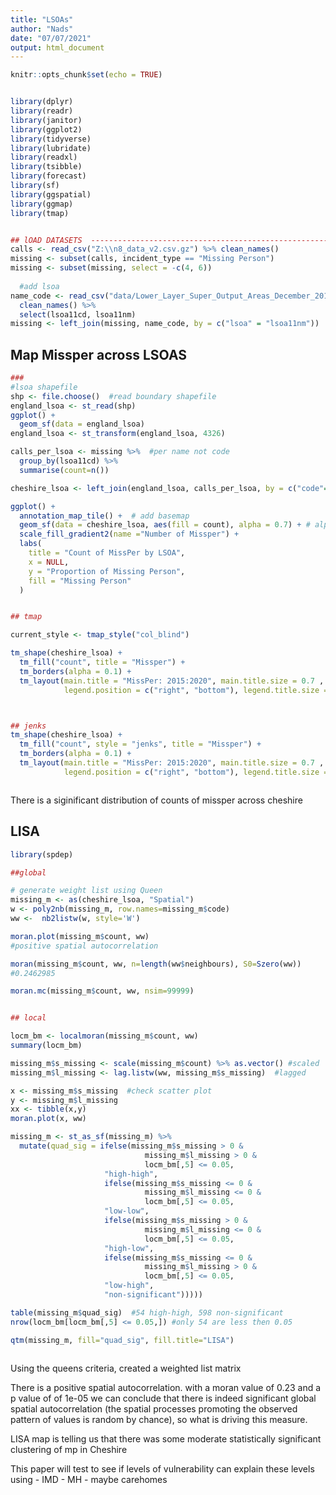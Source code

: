```yaml
---
title: "LSOAs"
author: "Nads"
date: "07/07/2021"
output: html_document
---
```


```r
knitr::opts_chunk$set(echo = TRUE)


library(dplyr)
library(readr)
library(janitor)
library(ggplot2)
library(tidyverse)
library(lubridate)
library(readxl)
library(tsibble)
library(forecast)
library(sf)
library(ggspatial)
library(ggmap)
library(tmap)


## lOAD DATASETS  ------------------------------------------------------------------- 
calls <- read_csv("Z:\\n8_data_v2.csv.gz") %>% clean_names()
missing <- subset(calls, incident_type == "Missing Person")
missing <- subset(missing, select = -c(4, 6))
 
  #add lsoa 
name_code <- read_csv("data/Lower_Layer_Super_Output_Areas_December_2011_Names_and_Codes_in_England_and_Wales.csv") %>%
  clean_names() %>%
  select(lsoa11cd, lsoa11nm)
missing <- left_join(missing, name_code, by = c("lsoa" = "lsoa11nm"))


```





## Map Missper across LSOAS

```r

###
#lsoa shapefile 
shp <- file.choose()  #read boundary shapefile
england_lsoa <- st_read(shp)
ggplot() + 
  geom_sf(data = england_lsoa)
england_lsoa <- st_transform(england_lsoa, 4326)

calls_per_lsoa <- missing %>%  #per name not code
  group_by(lsoa11cd) %>%
  summarise(count=n())

cheshire_lsoa <- left_join(england_lsoa, calls_per_lsoa, by = c("code"="lsoa11cd"))

ggplot() + 
  annotation_map_tile() +  # add basemap
  geom_sf(data = cheshire_lsoa, aes(fill = count), alpha = 0.7) + # alpha sets the opacity
  scale_fill_gradient2(name ="Number of Missper") + 
  labs(
    title = "Count of MissPer by LSOA",
    x = NULL,
    y = "Proportion of Missing Person",
    fill = "Missing Person"
  )


## tmap 

current_style <- tmap_style("col_blind")

tm_shape(cheshire_lsoa) + 
  tm_fill("count", title = "Missper") +
  tm_borders(alpha = 0.1) +
  tm_layout(main.title = "MissPer: 2015:2020", main.title.size = 0.7 ,
            legend.position = c("right", "bottom"), legend.title.size = 0.8)



## jenks 
tm_shape(cheshire_lsoa) + 
  tm_fill("count", style = "jenks", title = "Missper") +
  tm_borders(alpha = 0.1) +
  tm_layout(main.title = "MissPer: 2015:2020", main.title.size = 0.7 ,
            legend.position = c("right", "bottom"), legend.title.size = 0.8)



```

There is a siginificant distribution of counts of missper across cheshire




## LISA 


```r
library(spdep)

##global 

# generate weight list using Queen 
missing_m <- as(cheshire_lsoa, "Spatial")
w <- poly2nb(missing_m, row.names=missing_m$code)
ww <-  nb2listw(w, style='W')

moran.plot(missing_m$count, ww) 
#positive spatial autocorrelation 

moran(missing_m$count, ww, n=length(ww$neighbours), S0=Szero(ww))
#0.2462985

moran.mc(missing_m$count, ww, nsim=99999)


## local 

locm_bm <- localmoran(missing_m$count, ww)
summary(locm_bm)

missing_m$s_missing <- scale(missing_m$count) %>% as.vector() #scaled
missing_m$l_missing <- lag.listw(ww, missing_m$s_missing)  #lagged

x <- missing_m$s_missing  #check scatter plot 
y <- missing_m$l_missing
xx <- tibble(x,y)
moran.plot(x, ww)

missing_m <- st_as_sf(missing_m) %>% 
  mutate(quad_sig = ifelse(missing_m$s_missing > 0 & 
                              missing_m$l_missing > 0 & 
                              locm_bm[,5] <= 0.05, 
                     "high-high",
                     ifelse(missing_m$s_missing <= 0 & 
                              missing_m$l_missing <= 0 & 
                              locm_bm[,5] <= 0.05, 
                     "low-low", 
                     ifelse(missing_m$s_missing > 0 & 
                              missing_m$l_missing <= 0 & 
                              locm_bm[,5] <= 0.05, 
                     "high-low",
                     ifelse(missing_m$s_missing <= 0 & 
                              missing_m$l_missing > 0 & 
                              locm_bm[,5] <= 0.05,
                     "low-high", 
                     "non-significant")))))

table(missing_m$quad_sig)  #54 high-high, 598 non-significant 
nrow(locm_bm[locm_bm[,5] <= 0.05,]) #only 54 are less then 0.05

qtm(missing_m, fill="quad_sig", fill.title="LISA")



```



Using the queens criteria, created a weighted list matrix

There is a positive spatial autocorrelation. with a moran value of 0.23 and a p value of of 1e-05 we can conclude that there is indeed significant global spatial autocorrelation (the spatial processes promoting the observed pattern of values is random by chance), so what is driving this measure. 


LISA map is telling us that there was some moderate statistically significant clustering of mp in Cheshire


This paper will test to see if levels of vulnerability can explain these levels using 
  - IMD
  - MH
  - maybe carehomes 
  
  
  
  
  
  
  
  
  
  



